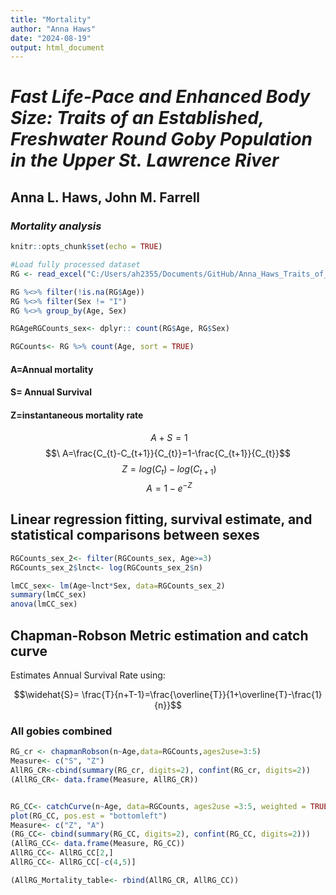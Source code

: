 ```yaml
---
title: "Mortality"
author: "Anna Haws"
date: "2024-08-19"
output: html_document
---
```


# ***Fast Life-Pace and Enhanced Body Size: Traits of an Established, Freshwater Round Goby Population in the Upper St. Lawrence River***
## **Anna L. Haws, John M. Farrell**

### *Mortality analysis*

```r
knitr::opts_chunk$set(echo = TRUE)
```


```r
#Load fully processed dataset
RG <- read_excel("C:/Users/ah2355/Documents/GitHub/Anna_Haws_Traits_of_Round_Goby_in_USLR/Data/DISSECTED.xlsx") 

RG %<>% filter(!is.na(RG$Age))
RG %<>% filter(Sex != "I")
RG %<>% group_by(Age, Sex)

RGAgeRGCounts_sex<- dplyr:: count(RG$Age, RG$Sex)

RGCounts<- RG %>% count(Age, sort = TRUE)
```

#### A=Annual mortality

#### S= Annual Survival

#### Z=instantaneous mortality rate

$$\ A+S=1 $$ $$\ A=\frac{C_{t}-C_{t+1}}{C_{t}}=1-\frac{C_{t+1}}{C_{t}}$$ $$\ Z=log(C_{t})-log(C_{t+1})$$ $$\ A=1-e^{-Z} $$

## Linear regression fitting, survival estimate, and statistical comparisons between sexes

```r
RGCounts_sex_2<- filter(RGCounts_sex, Age>=3)
RGCounts_sex_2$lnct<- log(RGCounts_sex_2$n)

lmCC_sex<- lm(Age~lnct*Sex, data=RGCounts_sex_2)
summary(lmCC_sex)
anova(lmCC_sex)
```




## Chapman-Robson Metric estimation and catch curve

Estimates Annual Survival Rate using:

$$\widehat{S}= \frac{T}{n+T-1}=\frac{\overline{T}}{1+\overline{T}-\frac{1}{n}}$$

### All gobies combined
```r
RG_cr <- chapmanRobson(n~Age,data=RGCounts,ages2use=3:5)
Measure<- c("S", "Z")
AllRG_CR<-cbind(summary(RG_cr, digits=2), confint(RG_cr, digits=2))
(AllRG_CR<- data.frame(Measure, AllRG_CR))


RG_CC<- catchCurve(n~Age, data=RGCounts, ages2use =3:5, weighted = TRUE)
plot(RG_CC, pos.est = "bottomleft")
Measure<- c("Z", "A")
(RG_CC<- cbind(summary(RG_CC, digits=2), confint(RG_CC, digits=2)))
(AllRG_CC<- data.frame(Measure, RG_CC))
AllRG_CC<- AllRG_CC[2,]
AllRG_CC<- AllRG_CC[-c(4,5)]

(AllRG_Mortality_table<- rbind(AllRG_CR, AllRG_CC))

```


